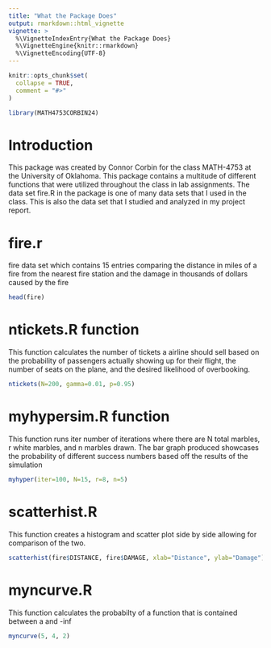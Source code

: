 ```yaml
---
title: "What the Package Does"
output: rmarkdown::html_vignette
vignette: >
  %\VignetteIndexEntry{What the Package Does}
  %\VignetteEngine{knitr::rmarkdown}
  %\VignetteEncoding{UTF-8}
---
```


```r
knitr::opts_chunk$set(
  collapse = TRUE,
  comment = "#>"
)
```

```r
library(MATH4753CORBIN24)
```

# Introduction

This package was created by Connor Corbin for the class MATH-4753 at the University of Oklahoma. This package contains a multitude of different functions that were utilized throughout the class in lab assignments. The data set fire.R in the package is one of many data sets that I used in the class. This is also the data set that I studied and analyzed in my project report. 

# fire.r
fire data set which contains 15 entries comparing the distance in miles of a fire from the nearest fire station and the damage in thousands of dollars caused by the fire
```r
head(fire)
```


# ntickets.R function
This function calculates the number of tickets a airline should sell based on the probability of passengers actually showing up for their flight, the number of seats on the plane, and the desired likelihood of overbooking. 
```r
ntickets(N=200, gamma=0.01, p=0.95)
```


# myhypersim.R function
This function runs iter number of iterations where there are N total marbles, r white marbles, and n marbles drawn. The bar graph produced showcases the probability of different success numbers based off the results of the simulation
```r
myhyper(iter=100, N=15, r=8, n=5)
```

# scatterhist.R
This function creates a histogram and scatter plot side by side allowing for comparison of the two. 
```r
scatterhist(fire$DISTANCE, fire$DAMAGE, xlab="Distance", ylab="Damage")
```

# myncurve.R
This function calculates the probabilty of a function that is contained between a and -inf
```r
myncurve(5, 4, 2)
```


